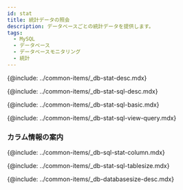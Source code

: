 ```yaml
---
id: stat
title: 統計データの照会
description: データベースごとの統計データを提供します。
tags:
  - MySQL
  - データベース
  - データベースモニタリング
  - 統計
---
```



<Note product='MySQL' link='../mysql-v1/stat' />

<!-- 概要 -->

{@include: ../common-items/_db-stat-desc.mdx}

<!-- SQL統計 -->

{@include: ../common-items/_db-stat-sql-desc.mdx} 

<!-- SQL統計の基本使用の案内 -->

{@include: ../common-items/_db-stat-sql-basic.mdx}

<!-- クエリ別の実行推移、詳細を見る -->

{@include: ../common-items/_db-stat-sql-view-query.mdx}

### カラム情報の案内

{@include: ../common-items/_db-sql-stat-column.mdx}

<!-- テーブルサイズ増減 -->

{@include: ../common-items/_db-stat-sql-tablesize.mdx}

<!-- データベースサイズ -->

{@include: ../common-items/_db-databasesize-desc.mdx} 
